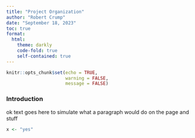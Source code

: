 ```yaml
---
title: "Project Organization"
author: "Robert Crump"
date: "September 18, 2023"
toc: true
format:
  html:
    theme: darkly
    code-fold: true
    self-contained: true
---
```


```r
knitr::opts_chunk$set(echo = TRUE, 
                      warning = FALSE,
                      message = FALSE)
```


### Introduction

ok text goes here to simulate what a paragraph would do on the page and stuff

```r
x <- "yes"
```
